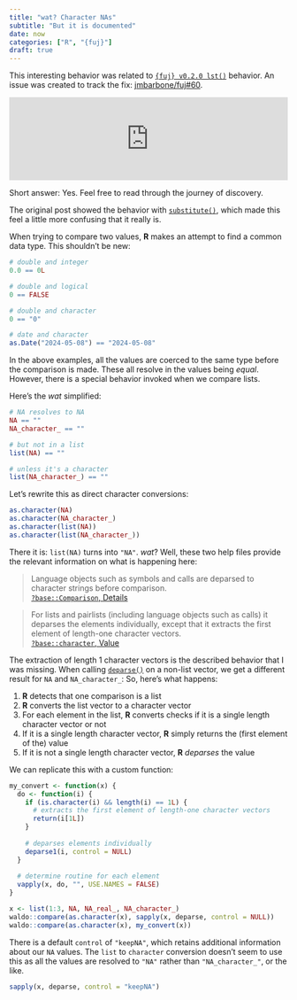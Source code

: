 ```yaml
---
title: "wat? Character NAs"
subtitle: "But it is documented"
date: now
categories: ["R", "{fuj}"]
draft: true
---
```


::: {.callout-note}
This interesting behavior was related to [`{fuj} v0.2.0 lst()`](https://github.com/jmbarbone/fuj/blob/v0.2.0/R/list.R) behavior.
An issue was created to track the fix: [jmbarbone/fuj#60](https://github.com/jmbarbone/fuj/issues/60).
:::

<iframe src="https://fosstodon.org/@barbone/112401680792851241/embed" class="mastodon-embed" style="max-width: 100%; border: 0" width="800" allowfullscreen="allowfullscreen"></iframe><script src="https://fosstodon.org/embed.js" async="async"></script>

Short answer: Yes.
Feel free to read through the journey of discovery.

The original post showed the behavior with [`substitute()`](https://rdrr.io/r/base/substitute.html), which made this feel a little more confusing that it really is.

When trying to compare two values, **R** makes an attempt to find a common data type.
This shouldn't be new:

```r
# double and integer
0.0 == 0L

# double and logical
0 == FALSE

# double and character
0 == "0"

# date and character
as.Date("2024-05-08") == "2024-05-08"
```

In the above examples, all the values are coerced to the same type before the comparison is made.
These all resolve in the values being _equal_.
However, there is a special behavior invoked when we compare lists.

Here's the _wat_ simplified:

```r
# NA resolves to NA
NA == ""
NA_character_ == ""

# but not in a list
list(NA) == ""

# unless it's a character
list(NA_character_) == ""
```

Let's rewrite this as direct character conversions:

```r
as.character(NA)
as.character(NA_character_)
as.character(list(NA))
as.character(list(NA_character_))
```

There it is: `list(NA)` turns into `"NA"`.
_wat_?
Well, these two help files provide the relevant information on what is happening here:

> Language objects such as symbols and calls are deparsed to character strings before comparison.  
[`?base::Comparison`, Details](https://rdrr.io/r/base/Comparison.html)

> For lists and pairlists (including language objects such as calls) it deparses the elements individually, except that it extracts the first element of length-one character vectors.  
[`?base::character`, Value](https://rdrr.io/r/base/character.html)

The extraction of length 1 character vectors is the described behavior that I was missing.
When calling [`deparse()`](https://rdrr.io/r/base/deparse.html) on a non-list vector, we get a different result for `NA` and `NA_character_`:
So, here's what happens:

1. **R** detects that one comparison is a list
2. **R** converts the list vector to a character vector
3. For each element in the list, **R** converts checks if it is a single length character vector or not
4. If it is a single length character vector, **R** simply returns the (first element of the) value 
5. If it is not a single length character vector, **R** _deparses_ the value

We can replicate this with a custom function:

```r
my_convert <- function(x) {
  do <- function(i) {
    if (is.character(i) && length(i) == 1L) {
      # extracts the first element of length-one character vectors
      return(i[1L])
    }
    
    # deparses elements individually
    deparse1(i, control = NULL)
  }
  
  # determine routine for each element
  vapply(x, do, "", USE.NAMES = FALSE)
}

x <- list(1:3, NA, NA_real_, NA_character_)
waldo::compare(as.character(x), sapply(x, deparse, control = NULL))
waldo::compare(as.character(x), my_convert(x))
```

::: {.callout-tip}
There is a default `control` of `"keepNA"`, which retains additional information about our `NA` values.
The `list` to `character` conversion doesn't seem to use this as all the values are resolved to `"NA"` rather than `"NA_character_"`, or the like.

```r
sapply(x, deparse, control = "keepNA")
```
:::